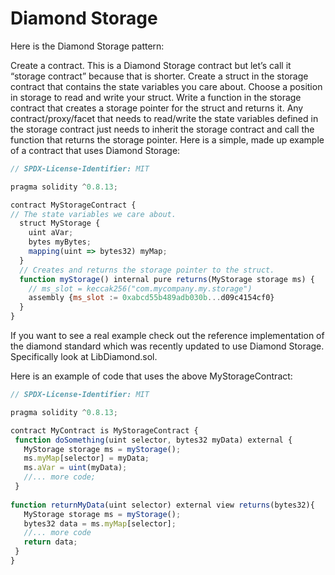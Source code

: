 
# Diamond Storage

Here is the Diamond Storage pattern:

Create a contract. This is a Diamond Storage contract but let’s call it “storage contract” because that is shorter.
Create a struct in the storage contract that contains the state variables you care about.
Choose a position in storage to read and write your struct.
Write a function in the storage contract that creates a storage pointer for the struct and returns it.
Any contract/proxy/facet that needs to read/write the state variables defined in the storage contract just needs to inherit the storage contract and call the function that returns the storage pointer.
Here is a simple, made up example of a contract that uses Diamond Storage:

```jsx
// SPDX-License-Identifier: MIT

pragma solidity ^0.8.13;

contract MyStorageContract {
// The state variables we care about.
  struct MyStorage {
    uint aVar;
    bytes myBytes;
    mapping(uint => bytes32) myMap;
  } 
  // Creates and returns the storage pointer to the struct.
  function myStorage() internal pure returns(MyStorage storage ms) {
    // ms_slot = keccak256("com.mycompany.my.storage")
    assembly {ms_slot := 0xabcd55b489adb030b...d09c4154cf0}
  }
}
```

If you want to see a real example check out the reference implementation of the diamond standard which was recently updated to use Diamond Storage. Specifically look at LibDiamond.sol.

Here is an example of code that uses the above MyStorageContract:

```jsx
// SPDX-License-Identifier: MIT

pragma solidity ^0.8.13;

contract MyContract is MyStorageContract {
 function doSomething(uint selector, bytes32 myData) external {
   MyStorage storage ms = myStorage();
   ms.myMap[selector] = myData;
   ms.aVar = uint(myData);
   //... more code;
 }
 
function returnMyData(uint selector) external view returns(bytes32){
   MyStorage storage ms = myStorage();
   bytes32 data = ms.myMap[selector];
   //... more code
   return data;
 }
}
```